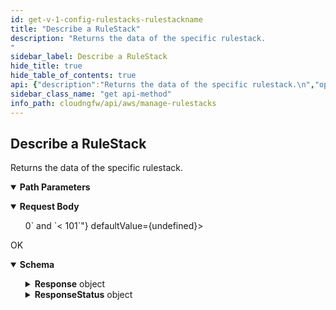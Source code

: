 ```yaml
---
id: get-v-1-config-rulestacks-rulestackname
title: "Describe a RuleStack"
description: "Returns the data of the specific rulestack.
"
sidebar_label: Describe a RuleStack
hide_title: true
hide_table_of_contents: true
api: {"description":"Returns the data of the specific rulestack.\n","operationId":"get-v1-config-rulestacks-rulestackname","parameters":[{"description":"The name of the rulestack.\n","in":"path","name":"rulestackname","required":true,"schema":{"type":"string"}}],"requestBody":{"content":{"application/json":{"schema":{"additionalProperties":false,"properties":{"Candidate":{"default":true,"description":"Rulestack candidate.\n","title":"Candidate","type":"boolean"},"MaxResults":{"description":"The maximum number of rulestacks that you want NGFW to return for this request.\n","exclusiveMaximum":101,"exclusiveMinimum":0,"title":"Maxresults","type":"integer"},"Running":{"default":false,"description":"Rulestacks in run state.\n","title":"Running","type":"boolean"}},"title":"DescribeRuleStackRequest","type":"object"}}}},"responses":{"200":{"content":{"application/json":{"schema":{"additionalProperties":false,"properties":{"Response":{"additionalProperties":false,"properties":{"RuleStackCandidate":{"description":"Rulestack candidate.\n","additionalProperties":false,"properties":{"AccountId":{"description":"The unique ID of the account.\n","maxLength":12,"pattern":"^$|^[0-9]+$","title":"Accountid","type":"string"},"Description":{"description":"Description of the rulestack.\n","maxLength":512,"title":"Description","type":"string"},"LookupXForwardedFor":{"default":"None","description":"Check if the source IP address in the X-Forwarded-For (XFF) HTTP header filed is used to enforce securuty policy.\n","enum":["SecurityPolicy","None"],"title":"Lookupxforwardedfor","type":"string"},"Profiles":{"description":"Rulestack profile.\n","additionalProperties":false,"properties":{"AntiSpywareProfile":{"default":"BestPractice","description":"Anti-spyware security profile.\n","enum":["custom","BestPractice"],"title":"Antispywareprofile","type":"string"},"AntiVirusProfile":{"default":"BestPractice","description":"Anti-virus security profile.\n","enum":["custom","BestPractice"],"title":"Antivirusprofile","type":"string"},"FileBlockingProfile":{"default":"BestPractice","description":"File blocking security profile.\n","enum":["custom","BestPractice"],"title":"Fileblockingprofile","type":"string"},"OutboundTrustCertificate":{"description":"Outbound trust certificate profile.\n","title":"Outboundtrustcertificate","type":"string"},"OutboundUnTrustCertificate":{"description":"Outbound untrust certificate profile.\n","title":"Outbounduntrustcertificate","type":"string"},"URLFilteringProfile":{"default":"None","description":"URL filtering security profile.\n","enum":["custom","BestPractice","None"],"title":"Urlfilteringprofile","type":"string"},"VulnerabilityProfile":{"default":"BestPractice","description":"Vulnerability security profile.\n","enum":["custom","BestPractice"],"title":"Vulnerabilityprofile","type":"string"}},"title":"RuleStackProfiles","type":"object"},"Scope":{"description":"The scope of the rulestack.\n","enum":["Global","Local"],"title":"Scope","type":"string"},"UpdateToken":{"description":"Refresh token\n","title":"Updatetoken","type":"string"}},"title":"RuleStack","type":"object"},"RuleStackName":{"description":"Name of the rulestack.\n","title":"Rulestackname","type":"string"},"RuleStackRunning":{"description":"Rulestacks in run state.\n","additionalProperties":false,"properties":{"AccountId":{"description":"The unique ID of the account.\n","maxLength":12,"pattern":"^$|^[0-9]+$","title":"Accountid","type":"string"},"Description":{"description":"Description of the rulestack.\n","maxLength":512,"title":"Description","type":"string"},"LookupXForwardedFor":{"default":"None","description":"Check if the source IP address in the X-Forwarded-For (XFF) HTTP header filed is used to enforce securuty policy.\n","enum":["SecurityPolicy","None"],"title":"Lookupxforwardedfor","type":"string"},"Profiles":{"description":"Rulestack profile.\n","additionalProperties":false,"properties":{"AntiSpywareProfile":{"default":"BestPractice","description":"Anti-spyware security profile.\n","enum":["custom","BestPractice"],"title":"Antispywareprofile","type":"string"},"AntiVirusProfile":{"default":"BestPractice","description":"Anti-virus security profile.\n","enum":["custom","BestPractice"],"title":"Antivirusprofile","type":"string"},"FileBlockingProfile":{"default":"BestPractice","description":"File blocking security profile.\n","enum":["custom","BestPractice"],"title":"Fileblockingprofile","type":"string"},"OutboundTrustCertificate":{"description":"Outbound trust certificate profile.\n","title":"Outboundtrustcertificate","type":"string"},"OutboundUnTrustCertificate":{"description":"Outbound untrust certificate profile.\n","title":"Outbounduntrustcertificate","type":"string"},"URLFilteringProfile":{"default":"None","description":"URL filtering security profile.\n","enum":["custom","BestPractice","None"],"title":"Urlfilteringprofile","type":"string"},"VulnerabilityProfile":{"default":"BestPractice","description":"Vulnerability security profile.\n","enum":["custom","BestPractice"],"title":"Vulnerabilityprofile","type":"string"}},"title":"RuleStackProfiles","type":"object"},"Scope":{"description":"The scope of the rulestack.\n","enum":["Global","Local"],"title":"Scope","type":"string"},"UpdateToken":{"description":"Refresh token\n","title":"Updatetoken","type":"string"}},"title":"RuleStack","type":"object"},"RuleStackState":{"description":"State of rulestack.\n","title":"Rulestackstate","type":"string"},"Tags":{"description":"The tags associated with the rulestack.\n","items":{"additionalProperties":false,"properties":{"Key":{"description":"A unique identifier in the key-value pair. The constant that defines the data set.\n.\n","maxLength":128,"minLength":1,"pattern":"^.*$","title":"Key","type":"string"},"Value":{"description":"The variable that belongs to the data set.\n","maxLength":256,"minLength":1,"pattern":"^.*$","title":"Value","type":"string"}},"required":["Key","Value"],"title":"TagEntry","type":"object"},"title":"Tags","type":"array"}},"title":"ResponseData","type":"object"},"ResponseStatus":{"additionalProperties":false,"properties":{"ErrorCode":{"default":0,"description":"Default value of a successful response is 0. Any other number indicates an error code.  \n\n400—HTTP bad request\n* InvalidRequestException—Operation failed due to invalid request. For example, unsupported parameter name or value in the request.\n* LimitExceededException—Operation failed due to violation in limit settings.\n* ThrottlingException—Operation failed due to throttling limitations.   \n\n500—Bad request \n* InternalServerError—Your request is valid but Cloud NGFW could not perform the operation due to a system issue.\n","title":"Errorcode","type":"integer"},"Reason":{"description":"The error description.\n","title":"Reason","type":"string"}},"title":"Result","type":"object"}},"title":"DescribeRuleStackResponse","type":"object"}}},"description":"OK"}},"tags":["ManageRulestacks"],"method":"get","path":"/v1/config/rulestacks/{rulestackname}","servers":[{"url":"https://api.us-east-1.aws.cloudngfw.paloaltonetworks.com"}],"jsonRequestBodyExample":{"Candidate":true,"MaxResults":0,"Running":false},"info":{"contact":{},"description":"Rulestacks defines access control (App-ID, URL Filtering) and threat prevention behavior of Cloud NGFW resources. A rulestack includes a set of security rules, associated objects, and profiles.\n\nA Cloud NGFW resource uses your rulestack definitions to protect the traffic by a two-step process. First, it enforces your rules on the to allow or deny your traffic. Second, it performs content inspection on the allowed traffic based on what you specify on the Security Profiles. \n","title":"Manage Rulestacks","version":"1.0.0"},"postman":{"name":"Describe a RuleStack","description":{"content":"Returns the data of the specific rulestack.\n","type":"text/plain"},"url":{"path":["v1","config","rulestacks",":rulestackname"],"host":["{{baseUrl}}"],"query":[],"variable":[{"disabled":false,"description":{"content":"(Required) The name of the rulestack.\n","type":"text/plain"},"type":"any","value":"","key":"rulestackname"}]},"header":[{"key":"Content-Type","value":"application/json"},{"key":"Accept","value":"application/json"}],"method":"GET","body":{"mode":"raw","raw":"\"\"","options":{"raw":{"language":"json"}}}}}
sidebar_class_name: "get api-method"
info_path: cloudngfw/api/aws/manage-rulestacks
---
```



## Describe a RuleStack



Returns the data of the specific rulestack.


<details style={{"marginBottom":"1rem"}} data-collapsed={false} open={true}><summary style={{}}><strong>Path Parameters</strong></summary><div><ul><ParamsItem className={"paramsItem"} param={{"description":"The name of the rulestack.\n","in":"path","name":"rulestackname","required":true,"schema":{"type":"string"}}}></ParamsItem></ul></div></details><MimeTabs><TabItem label={"application/json"} value={"application/json-schema"}><details style={{}} data-collapsed={false} open={true}><summary style={{"textAlign":"left"}}><strong>Request Body</strong></summary><div style={{"textAlign":"left","marginLeft":"1rem"}}></div><ul style={{"marginLeft":"1rem"}}><SchemaItem collapsible={false} name={"Candidate"} required={false} schemaDescription={"Rulestack candidate.\n"} schemaName={"Candidate"} qualifierMessage={undefined} defaultValue={true}></SchemaItem><SchemaItem collapsible={false} name={"MaxResults"} required={false} schemaDescription={"The maximum number of rulestacks that you want NGFW to return for this request.\n"} schemaName={"Maxresults"} qualifierMessage={"**Possible values:** `> 0` and `< 101`"} defaultValue={undefined}></SchemaItem><SchemaItem collapsible={false} name={"Running"} required={false} schemaDescription={"Rulestacks in run state.\n"} schemaName={"Running"} qualifierMessage={undefined} defaultValue={false}></SchemaItem></ul></details></TabItem></MimeTabs><div><ApiTabs><TabItem label={"200"} value={"200"}><div>

OK

</div><div><MimeTabs groupId={"mime-type"}><TabItem label={"application/json"} value={"application/json"}><SchemaTabs groupId={"schema-tabs"}><TabItem label={"Schema"} value={"Schema"}><details style={{}} data-collapsed={false} open={true}><summary style={{"textAlign":"left"}}><strong>Schema</strong></summary><div style={{"textAlign":"left","marginLeft":"1rem"}}></div><ul style={{"marginLeft":"1rem"}}><SchemaItem collapsible={true} className={"schemaItem"}><details style={{}}><summary style={{}}><strong>Response</strong><span style={{"opacity":"0.6"}}> object</span></summary><div style={{"marginLeft":"1rem"}}><SchemaItem collapsible={true} className={"schemaItem"}><details style={{}}><summary style={{}}><strong>RuleStackCandidate</strong><span style={{"opacity":"0.6"}}> object</span></summary><div style={{"marginLeft":"1rem"}}><div style={{"marginTop":".5rem","marginBottom":".5rem"}}>

Rulestack candidate.


</div><SchemaItem collapsible={false} name={"AccountId"} required={false} schemaDescription={"The unique ID of the account.\n"} schemaName={"Accountid"} qualifierMessage={"**Possible values:** `<= 12 characters`, Value must match regular expression `^$|^[0-9]+$`"} defaultValue={undefined}></SchemaItem><SchemaItem collapsible={false} name={"Description"} required={false} schemaDescription={"Description of the rulestack.\n"} schemaName={"Description"} qualifierMessage={"**Possible values:** `<= 512 characters`"} defaultValue={undefined}></SchemaItem><SchemaItem collapsible={false} name={"LookupXForwardedFor"} required={false} schemaDescription={"Check if the source IP address in the X-Forwarded-For (XFF) HTTP header filed is used to enforce securuty policy.\n"} schemaName={"Lookupxforwardedfor"} qualifierMessage={"**Possible values:** [`SecurityPolicy`, `None`]"} defaultValue={"None"}></SchemaItem><SchemaItem collapsible={true} className={"schemaItem"}><details style={{}}><summary style={{}}><strong>Profiles</strong><span style={{"opacity":"0.6"}}> object</span></summary><div style={{"marginLeft":"1rem"}}><div style={{"marginTop":".5rem","marginBottom":".5rem"}}>

Rulestack profile.


</div><SchemaItem collapsible={false} name={"AntiSpywareProfile"} required={false} schemaDescription={"Anti-spyware security profile.\n"} schemaName={"Antispywareprofile"} qualifierMessage={"**Possible values:** [`custom`, `BestPractice`]"} defaultValue={"BestPractice"}></SchemaItem><SchemaItem collapsible={false} name={"AntiVirusProfile"} required={false} schemaDescription={"Anti-virus security profile.\n"} schemaName={"Antivirusprofile"} qualifierMessage={"**Possible values:** [`custom`, `BestPractice`]"} defaultValue={"BestPractice"}></SchemaItem><SchemaItem collapsible={false} name={"FileBlockingProfile"} required={false} schemaDescription={"File blocking security profile.\n"} schemaName={"Fileblockingprofile"} qualifierMessage={"**Possible values:** [`custom`, `BestPractice`]"} defaultValue={"BestPractice"}></SchemaItem><SchemaItem collapsible={false} name={"OutboundTrustCertificate"} required={false} schemaDescription={"Outbound trust certificate profile.\n"} schemaName={"Outboundtrustcertificate"} qualifierMessage={undefined} defaultValue={undefined}></SchemaItem><SchemaItem collapsible={false} name={"OutboundUnTrustCertificate"} required={false} schemaDescription={"Outbound untrust certificate profile.\n"} schemaName={"Outbounduntrustcertificate"} qualifierMessage={undefined} defaultValue={undefined}></SchemaItem><SchemaItem collapsible={false} name={"URLFilteringProfile"} required={false} schemaDescription={"URL filtering security profile.\n"} schemaName={"Urlfilteringprofile"} qualifierMessage={"**Possible values:** [`custom`, `BestPractice`, `None`]"} defaultValue={"None"}></SchemaItem><SchemaItem collapsible={false} name={"VulnerabilityProfile"} required={false} schemaDescription={"Vulnerability security profile.\n"} schemaName={"Vulnerabilityprofile"} qualifierMessage={"**Possible values:** [`custom`, `BestPractice`]"} defaultValue={"BestPractice"}></SchemaItem></div></details></SchemaItem><SchemaItem collapsible={false} name={"Scope"} required={false} schemaDescription={"The scope of the rulestack.\n"} schemaName={"Scope"} qualifierMessage={"**Possible values:** [`Global`, `Local`]"} defaultValue={undefined}></SchemaItem><SchemaItem collapsible={false} name={"UpdateToken"} required={false} schemaDescription={"Refresh token\n"} schemaName={"Updatetoken"} qualifierMessage={undefined} defaultValue={undefined}></SchemaItem></div></details></SchemaItem><SchemaItem collapsible={false} name={"RuleStackName"} required={false} schemaDescription={"Name of the rulestack.\n"} schemaName={"Rulestackname"} qualifierMessage={undefined} defaultValue={undefined}></SchemaItem><SchemaItem collapsible={true} className={"schemaItem"}><details style={{}}><summary style={{}}><strong>RuleStackRunning</strong><span style={{"opacity":"0.6"}}> object</span></summary><div style={{"marginLeft":"1rem"}}><div style={{"marginTop":".5rem","marginBottom":".5rem"}}>

Rulestacks in run state.


</div><SchemaItem collapsible={false} name={"AccountId"} required={false} schemaDescription={"The unique ID of the account.\n"} schemaName={"Accountid"} qualifierMessage={"**Possible values:** `<= 12 characters`, Value must match regular expression `^$|^[0-9]+$`"} defaultValue={undefined}></SchemaItem><SchemaItem collapsible={false} name={"Description"} required={false} schemaDescription={"Description of the rulestack.\n"} schemaName={"Description"} qualifierMessage={"**Possible values:** `<= 512 characters`"} defaultValue={undefined}></SchemaItem><SchemaItem collapsible={false} name={"LookupXForwardedFor"} required={false} schemaDescription={"Check if the source IP address in the X-Forwarded-For (XFF) HTTP header filed is used to enforce securuty policy.\n"} schemaName={"Lookupxforwardedfor"} qualifierMessage={"**Possible values:** [`SecurityPolicy`, `None`]"} defaultValue={"None"}></SchemaItem><SchemaItem collapsible={true} className={"schemaItem"}><details style={{}}><summary style={{}}><strong>Profiles</strong><span style={{"opacity":"0.6"}}> object</span></summary><div style={{"marginLeft":"1rem"}}><div style={{"marginTop":".5rem","marginBottom":".5rem"}}>

Rulestack profile.


</div><SchemaItem collapsible={false} name={"AntiSpywareProfile"} required={false} schemaDescription={"Anti-spyware security profile.\n"} schemaName={"Antispywareprofile"} qualifierMessage={"**Possible values:** [`custom`, `BestPractice`]"} defaultValue={"BestPractice"}></SchemaItem><SchemaItem collapsible={false} name={"AntiVirusProfile"} required={false} schemaDescription={"Anti-virus security profile.\n"} schemaName={"Antivirusprofile"} qualifierMessage={"**Possible values:** [`custom`, `BestPractice`]"} defaultValue={"BestPractice"}></SchemaItem><SchemaItem collapsible={false} name={"FileBlockingProfile"} required={false} schemaDescription={"File blocking security profile.\n"} schemaName={"Fileblockingprofile"} qualifierMessage={"**Possible values:** [`custom`, `BestPractice`]"} defaultValue={"BestPractice"}></SchemaItem><SchemaItem collapsible={false} name={"OutboundTrustCertificate"} required={false} schemaDescription={"Outbound trust certificate profile.\n"} schemaName={"Outboundtrustcertificate"} qualifierMessage={undefined} defaultValue={undefined}></SchemaItem><SchemaItem collapsible={false} name={"OutboundUnTrustCertificate"} required={false} schemaDescription={"Outbound untrust certificate profile.\n"} schemaName={"Outbounduntrustcertificate"} qualifierMessage={undefined} defaultValue={undefined}></SchemaItem><SchemaItem collapsible={false} name={"URLFilteringProfile"} required={false} schemaDescription={"URL filtering security profile.\n"} schemaName={"Urlfilteringprofile"} qualifierMessage={"**Possible values:** [`custom`, `BestPractice`, `None`]"} defaultValue={"None"}></SchemaItem><SchemaItem collapsible={false} name={"VulnerabilityProfile"} required={false} schemaDescription={"Vulnerability security profile.\n"} schemaName={"Vulnerabilityprofile"} qualifierMessage={"**Possible values:** [`custom`, `BestPractice`]"} defaultValue={"BestPractice"}></SchemaItem></div></details></SchemaItem><SchemaItem collapsible={false} name={"Scope"} required={false} schemaDescription={"The scope of the rulestack.\n"} schemaName={"Scope"} qualifierMessage={"**Possible values:** [`Global`, `Local`]"} defaultValue={undefined}></SchemaItem><SchemaItem collapsible={false} name={"UpdateToken"} required={false} schemaDescription={"Refresh token\n"} schemaName={"Updatetoken"} qualifierMessage={undefined} defaultValue={undefined}></SchemaItem></div></details></SchemaItem><SchemaItem collapsible={false} name={"RuleStackState"} required={false} schemaDescription={"State of rulestack.\n"} schemaName={"Rulestackstate"} qualifierMessage={undefined} defaultValue={undefined}></SchemaItem><SchemaItem collapsible={true} className={"schemaItem"}><details style={{}}><summary style={{}}><strong>Tags</strong><span style={{"opacity":"0.6"}}> object[]</span></summary><div style={{"marginLeft":"1rem"}}><div style={{"marginTop":".5rem","marginBottom":".5rem"}}>

The tags associated with the rulestack.


</div><SchemaItem collapsible={false} name={"Key"} required={false} schemaDescription={"A unique identifier in the key-value pair. The constant that defines the data set.\n.\n"} schemaName={"Key"} qualifierMessage={"**Possible values:** `non-empty` and `<= 128 characters`, Value must match regular expression `^.*$`"} defaultValue={undefined}></SchemaItem><SchemaItem collapsible={false} name={"Value"} required={false} schemaDescription={"The variable that belongs to the data set.\n"} schemaName={"Value"} qualifierMessage={"**Possible values:** `non-empty` and `<= 256 characters`, Value must match regular expression `^.*$`"} defaultValue={undefined}></SchemaItem></div></details></SchemaItem></div></details></SchemaItem><SchemaItem collapsible={true} className={"schemaItem"}><details style={{}}><summary style={{}}><strong>ResponseStatus</strong><span style={{"opacity":"0.6"}}> object</span></summary><div style={{"marginLeft":"1rem"}}><SchemaItem collapsible={false} name={"ErrorCode"} required={false} schemaDescription={"Default value of a successful response is 0. Any other number indicates an error code.  \n\n400—HTTP bad request\n* InvalidRequestException—Operation failed due to invalid request. For example, unsupported parameter name or value in the request.\n* LimitExceededException—Operation failed due to violation in limit settings.\n* ThrottlingException—Operation failed due to throttling limitations.   \n\n500—Bad request \n* InternalServerError—Your request is valid but Cloud NGFW could not perform the operation due to a system issue.\n"} schemaName={"Errorcode"} qualifierMessage={undefined} defaultValue={0}></SchemaItem><SchemaItem collapsible={false} name={"Reason"} required={false} schemaDescription={"The error description.\n"} schemaName={"Reason"} qualifierMessage={undefined} defaultValue={undefined}></SchemaItem></div></details></SchemaItem></ul></details></TabItem><TabItem label={"Example (from schema)"} value={"Example (from schema)"}><ResponseSamples responseExample={"{\n  \"Response\": {\n    \"RuleStackCandidate\": {\n      \"AccountId\": \"string\",\n      \"Description\": \"string\",\n      \"LookupXForwardedFor\": \"None\",\n      \"Profiles\": {\n        \"AntiSpywareProfile\": \"BestPractice\",\n        \"AntiVirusProfile\": \"BestPractice\",\n        \"FileBlockingProfile\": \"BestPractice\",\n        \"OutboundTrustCertificate\": \"string\",\n        \"OutboundUnTrustCertificate\": \"string\",\n        \"URLFilteringProfile\": \"None\",\n        \"VulnerabilityProfile\": \"BestPractice\"\n      },\n      \"Scope\": \"Global\",\n      \"UpdateToken\": \"string\"\n    },\n    \"RuleStackName\": \"string\",\n    \"RuleStackRunning\": {\n      \"AccountId\": \"string\",\n      \"Description\": \"string\",\n      \"LookupXForwardedFor\": \"None\",\n      \"Profiles\": {\n        \"AntiSpywareProfile\": \"BestPractice\",\n        \"AntiVirusProfile\": \"BestPractice\",\n        \"FileBlockingProfile\": \"BestPractice\",\n        \"OutboundTrustCertificate\": \"string\",\n        \"OutboundUnTrustCertificate\": \"string\",\n        \"URLFilteringProfile\": \"None\",\n        \"VulnerabilityProfile\": \"BestPractice\"\n      },\n      \"Scope\": \"Global\",\n      \"UpdateToken\": \"string\"\n    },\n    \"RuleStackState\": \"string\",\n    \"Tags\": [\n      {\n        \"Key\": \"string\",\n        \"Value\": \"string\"\n      }\n    ]\n  },\n  \"ResponseStatus\": {\n    \"ErrorCode\": 0,\n    \"Reason\": \"string\"\n  }\n}"} language={"json"}></ResponseSamples></TabItem></SchemaTabs></TabItem></MimeTabs></div></TabItem></ApiTabs></div>
      
